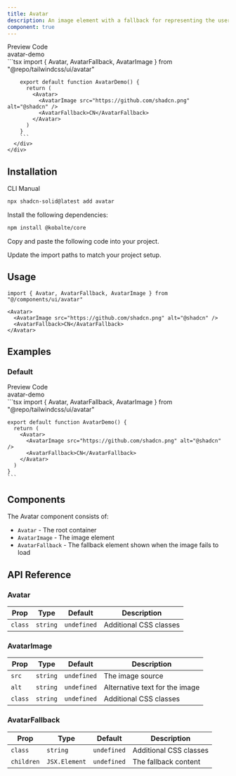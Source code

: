 ```yaml
---
title: Avatar
description: An image element with a fallback for representing the user.
component: true
---
```



<Tabs defaultValue="preview" class="relative mr-auto w-full">
  <div class="flex items-center justify-between pb-3">
    <TabsList class="w-full justify-start rounded-none border-b bg-transparent p-0">
      <TabsTrigger value="preview" class="relative h-9 rounded-none border-b-2 border-b-transparent bg-transparent px-4 pb-3 pt-2 font-semibold text-muted-foreground shadow-none transition-none data-[state=active]:border-b-primary data-[state=active]:text-foreground data-[state=active]:shadow-none">
        Preview
      </TabsTrigger>
      <TabsTrigger value="code" class="relative h-9 rounded-none border-b-2 border-b-transparent bg-transparent px-4 pb-3 pt-2 font-semibold text-muted-foreground shadow-none transition-none data-[state=active]:border-b-primary data-[state=active]:text-foreground data-[state=active]:shadow-none">
        Code
      </TabsTrigger>
    </TabsList>
  </div>
  <TabsContent value="preview" class="relative rounded-md border">
    <div class="flex h-[350px] w-full items-center justify-center p-10">
      <example>avatar-demo</example>
    </div>
  </TabsContent>
  <TabsContent value="code">
    <div class="flex flex-col space-y-4">
      <div class="w-full rounded-md [&_pre]:my-0 [&_pre]:max-h-[350px] [&_pre]:overflow-auto">
        ```tsx
        import { Avatar, AvatarFallback, AvatarImage } from "@repo/tailwindcss/ui/avatar"

        export default function AvatarDemo() {
          return (
            <Avatar>
              <AvatarImage src="https://github.com/shadcn.png" alt="@shadcn" />
              <AvatarFallback>CN</AvatarFallback>
            </Avatar>
          )
        }
        ```
      </div>
    </div>
  </TabsContent>
</Tabs>

## Installation

<Tabs defaultValue="cli">

<TabsList>
<TabsTrigger value="cli">CLI</TabsTrigger>
<TabsTrigger value="manual">Manual</TabsTrigger>
</TabsList>
<TabsContent value="cli">

```bash
npx shadcn-solid@latest add avatar
```

</TabsContent>

<TabsContent value="manual">

<Steps>

<Step>Install the following dependencies:</Step>

```bash
npm install @kobalte/core
```

<Step>Copy and paste the following code into your project.</Step>

<ComponentSource name="avatar" />

<Step>Update the import paths to match your project setup.</Step>

</Steps>

</TabsContent>

</Tabs>

## Usage

```tsx
import { Avatar, AvatarFallback, AvatarImage } from "@/components/ui/avatar"
```

```tsx
<Avatar>
  <AvatarImage src="https://github.com/shadcn.png" alt="@shadcn" />
  <AvatarFallback>CN</AvatarFallback>
</Avatar>
```

## Examples

### Default

<Tabs defaultValue="preview" class="relative mr-auto w-full">
  <div class="flex items-center justify-between pb-3">
    <TabsList class="w-full justify-start rounded-none border-b bg-transparent p-0">
      <TabsTrigger value="preview">Preview</TabsTrigger>
      <TabsTrigger value="code">Code</TabsTrigger>
    </TabsList>
  </div>
  <TabsContent value="preview" class="relative rounded-md border">
    <div class="flex h-[200px] w-full items-center justify-center p-10">
      <example>avatar-demo</example>
    </div>
  </TabsContent>
  <TabsContent value="code">
    ```tsx
    import { Avatar, AvatarFallback, AvatarImage } from "@repo/tailwindcss/ui/avatar"

    export default function AvatarDemo() {
      return (
        <Avatar>
          <AvatarImage src="https://github.com/shadcn.png" alt="@shadcn" />
          <AvatarFallback>CN</AvatarFallback>
        </Avatar>
      )
    }
    ```
  </TabsContent>
</Tabs>

## Components

The Avatar component consists of:

- `Avatar` - The root container
- `AvatarImage` - The image element
- `AvatarFallback` - The fallback element shown when the image fails to load

## API Reference

### Avatar

| Prop | Type | Default | Description |
| --- | --- | --- | --- |
| `class` | `string` | `undefined` | Additional CSS classes |

### AvatarImage

| Prop | Type | Default | Description |
| --- | --- | --- | --- |
| `src` | `string` | `undefined` | The image source |
| `alt` | `string` | `undefined` | Alternative text for the image |
| `class` | `string` | `undefined` | Additional CSS classes |

### AvatarFallback

| Prop | Type | Default | Description |
| --- | --- | --- | --- |
| `class` | `string` | `undefined` | Additional CSS classes |
| `children` | `JSX.Element` | `undefined` | The fallback content |